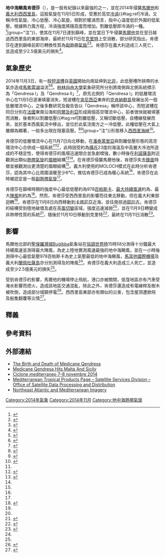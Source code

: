 {{NoteTA
|G1=UK Places
|G2=德国地名
|G3=地名
|G4=Weather
}}
{{Infobox storm
|name=地中海颶風肯德莎<br>{{lang|en|Medicane Qendresa}}
|image location=Qendresa 2014-11-07 1215Z.jpg
|image name=於11月7日侵襲[[馬爾他|馬爾他]]的肯德莎
|stormtype=[[地中海颶風|地中海颶風]]
|date formed=2014年11月5日
|date dissipated=2014年11月11日
|pressure={{convert|978|hPa|inHg|2|abbr=on}}
|1-min winds=60
|gusts=85
|damages=$2億5千萬(2014[[美元|美元]]) 
|fatalities=3
|areas affected=[[突尼西亞|突尼西亞]]、[[利比亞|利比亞]]、[[馬爾他|馬爾他]]、[[義大利|義大利]]、[[希臘|希臘]]及[[克里特|克里特]]
}}
'''地中海颶風肯德莎'''（{{lang-en|Medicane Qendresa}}），是一股有紀錄以來最強的{{le|地中海熱帶氣旋|Mediterranean tropical-like cyclone|地中海氣旋}}之一，並在2014年侵襲[[馬爾他|馬爾他]]和[[義大利|義大利]][[西西里島|西西里島]]，這股氣旋在11月5日形成，受惠於高空[[冷心低壓|冷渦]]{{#tag:ref|冷渦，又稱冷性氣旋、冷心低壓、冷心氣旋，相對於暖渦而言，指中心溫度低於外圍的低氣壓。根據熱力風方程，冷渦強度將隨高度而增加。割離低壓即冷渦的一種。<ref>{{cite web|url=http://amsglossary.allenpress.com/glossary/browse?s=c&p=65|title=Cold low|date=June 2000|accessdate=2010-05-02|publisher=[[American_Meteorological_Society|American Meteorological Society]]|author=Glossary of Meteorology|archive-url=https://web.archive.org/web/20110514103120/http://amsglossary.allenpress.com/glossary/browse?s=c&p=65|archive-date=2011-05-14|dead-url=no}}{{en}}</ref>|group="注"}}，使其在11月7日達到巔峰，並在當日下午侵襲[[馬爾他|馬爾他]]並在翌日越過西西里島的東部海岸，最終於11月11日在[[克里特|克里特]]上空消散，部分研究指出，肯德莎在達到巔峰前即已轉換性質為[[副熱帶氣旋|副熱帶氣旋]]<ref name="Numa churns">{{cite web|url=https://www.wunderground.com/cat6/more-heavy-rainand-medicaneare-possible-cyclone-numa-churns-near-greece|title=More Heavy Rain—and a Medicane—Are Possible as Cyclone Numa Churns Near Greece|author=Ben Henson|publisher=Weather Underground|date=2017-11-16|accessdate=2017-01-07|archive-date=2021-10-01|archive-url=https://web.archive.org/web/20211001220735/https://www.wunderground.com/cat6/more-heavy-rainand-medicaneare-possible-cyclone-numa-churns-near-greece}}</ref><ref name="moloch">{{cite web|title=MOLOCH forecasts|url=http://www.isac.cnr.it/dinamica/projects/forecasts/moloch/|publisher=CNR-ISAC|accessdate=2016-11-01|archive-date=2022-03-02|archive-url=https://web.archive.org/web/20220302163758/https://www.isac.cnr.it/dinamica/projects/forecasts/moloch/}}</ref>。肯德莎在義大利造成三人死亡，並造成至少2.5億美元的損失<ref name="November 2014 weather report">{{cite web|title=November 2014 Global Catastrophe Recap|url=http://thoughtleadership.aonbenfield.com/documents/20141204_if_november_global_recap.pdf|work=Aon Benfield|date=2014-12-03|accessdate=2017-12-02|page=5|archive-date=2018-12-02|archive-url=https://web.archive.org/web/20181202193506/http://thoughtleadership.aonbenfield.com/documents/20141204_if_november_global_recap.pdf|dead-url=no}}</ref>。

==氣象歷史==
{{Storm path|Qendresa 2014 track.png}}
2014年11月3日，有一股[[高空槽|短波槽]]自[[英國|英國]]開始向南延伸到[[北非|北非]]，此低壓槽所挾帶的水氣亦造成[[馬焦雷湖|馬焦雷湖]]溢流<ref name="Wetter3">{{cite web|title=Archiv-Version des Animationstools|url=http://www1.wetter3.de/Archiv/|publisher=Wetter3|accessdate=2016-12-02|archive-date=2022-04-13|archive-url=https://web.archive.org/web/20220413022055/https://www1.wetter3.de/Archiv/}}</ref><ref name="EUMETSAT">{{cite web|title=A Medicane (MEDIterranean hurriCANE) or Tropical-Like Cyclone (TLC) brought severe weather to parts of the Mediterranean in early November.|url=http://www.eumetsat.int/website/home/Images/ImageLibrary/DAT_2412479.html|publisher=EUMETSAT|accessdate=2016-11-05|date=2014-11-08|archive-date=2020-11-07|archive-url=https://web.archive.org/web/20201107205936/https://www.eumetsat.int/website/home/Images/ImageLibrary/DAT_2412479.html}}</ref>。[[柏林自由大學|柏林自由大學]]氣象研究所分別將南側與北側系統標示為「Qendresa I」及「Qendresa II」<ref>{{cite web|title=Weather Chart|url=http://www.met.fu-berlin.de/de/wetter/maps/Analyse_20141105.gif|publisher=Free University of Berlin|accessdate=2016-11-01|format=GIF|date=2014-11-05|archive-date=2021-08-31|archive-url=https://web.archive.org/web/20210831201714/http://www.met.fu-berlin.de/de/wetter/maps/Analyse_20141105.gif}}</ref>，原先北側的「Qendresa I」的低層環流中心在11月5日逐漸填塞消失，短波槽在[[突尼西亞|突尼西亞]]東岸的[[克肯納群島|克肯納群島]]發展出另一個低層環流中心，之後多數研究及報告皆以「Qendresa」稱呼該中心，而短波槽在同日分別在[[法國|法國]]東南沿海和[[阿爾及利亞|阿爾及利亞]]形成兩個高空環流中心，前者很快就被填塞而消散，後者則以割離低壓{{#tag:ref|割離低壓，又稱切斷低壓，自槽線發展而來，並於基本西風氣流中移出，並位於此氣流南方之一冷低壓。此種低壓在大氣上層頗為顯著，一般多出現在阻塞高壓。<ref>{{cite web|url=https://web.archive.org/web/20110920080621/http://amsglossary.allenpress.com/glossary/browse?s=c&p=113|title=cut-off low|date=June 2000|accessdate=2020-08-26|publisher=[[American_Meteorological_Society|American Meteorological Society]]|author=Glossary of Meteorology|archive-url=https://web.archive.org/web/20110514103120/http://amsglossary.allenpress.com/glossary/browse?s=c&p=65#|archive-date=2011-05-14}}{{en}}</ref><ref>{{cite web|url=http://www.metapp.org.tw/index.php/weatherknowledge/42-weather-system/146-2009-01-23-03-51-20|title=割離低壓是什麼？|date=2009-01-23|accessdate=2020-08-26|publisher=財團法人氣象應用推廣基金會|archive-date=2020-08-24|archive-url=https://web.archive.org/web/20200824114728/http://www.metapp.org.tw/index.php/weatherknowledge/42-weather-system/146-2009-01-23-03-51-20|dead-url=no}}{{zh-hant}}</ref>|group="注"}}形態移入[[西西里海峽|西西里海峽]]<ref name="FUB">{{cite web|last1=Sachweh|first1=Michael|title=Qendresa – ein bemerkenswerter Medicane|url=https://berliner-wetterkarte.de/Beilagen/2015/sachweh.pdf|publisher=Free University of Berlin|accessdate=2017-11-19|location=Munich|format=PDF|date=2015-01-07|archive-date=2021-10-28|archive-url=https://web.archive.org/web/20211028180408/https://berliner-wetterkarte.de/Beilagen/2015/sachweh.pdf}}</ref>。

肯德莎的低層環流中心在11月7日向北移動，在[[潘泰萊里亞|潘泰萊里亞]]與割離低壓形態的高空環流中心合併成一個系統<ref name="FUB"/><ref name="tropicalization">{{cite web|url=https://www.researchgate.net/profile/Diego_Carrio_Carrio/publication/318544614_Tropicalization_process_of_the_7_November_2014_Mediterranean_cyclone_Numerical_sensitivity_study/links/59dd2cd4a6fdcc276fa29518/Tropicalization-process-of-the-7-November-2014-Mediterranean-cyclone-Numerical-sensitivity-study.pdf|title=Tropicalization process of the 7 November 2014 Mediterranean cyclone: Numerical sensitivity study|author1=D.S. Carrió|author2=V. Homar|author3=A. Jansa|author4=R. Romero|author5=M.A. Picornell|publisher=Elsevier|date=2017-07-19|accessdate=2017-11-22}}</ref>，此時因受約為[[攝氏|攝氏]]23度的海溫及中高層大冷池所造成的不穩定性，使得肯德莎的風場迅速閉合並急劇增強，數小時後在[[利諾薩島|利諾薩島]]附近觀測出類似[[熱帶氣旋|熱帶氣旋]]的[[風眼|風眼]]結構<ref>{{cite web|title=ODYSSEA Mediterranean Sea Surface Temperature Analysis, daily, 0.02° resolution|url=http://cersat.ifremer.fr/data/tools-and-services/quicklooks/sea-surface-temperature/mediterranean-sea|publisher=IFREMER|access-date=2020-08-17|archive-date=2021-09-28|archive-url=https://web.archive.org/web/20210928071659/http://cersat.ifremer.fr/data/tools-and-services/quicklooks/sea-surface-temperature/mediterranean-sea}}</ref><ref name="EUMETSAT"/>。在肯德莎侵襲馬爾他後，肯德莎失去[[鋒面|鋒面]]特徵並被觀測出更清楚的風眼結構<ref name="FUB"/>。義大利使用的MOLOCH模式在此時分析肯德莎，認為其中心比周圍溫暖至少6℃，推估肯德莎已成為暖心系統<ref name="moloch"/>，肯德莎在此時被認定是一股[[副熱帶氣旋|副熱帶氣旋]]<ref name="Numa churns" />。

肯德莎在巔峰時期的強度中心最低低壓約為978[[百帕斯卡|百帕斯卡]]、[[最大持續風速|最大持續風速]]約為{{convert|110.9|km/h|m/s kn}}、最大[[陣風|陣風]]則約為{{convert|153.7|km/h|m/s kn}}<ref name="wicked">{{cite web|url=https://www.washingtonpost.com/news/capital-weather-gang/wp/2014/11/07/wicked-mediterranean-storm-whips-up-95-mph-wind-gusts-in-malta/|title=Wicked Mediterranean storm whips up 95 mph wind gusts in Malta|author=Angela Fritz|date=2014-11-07|accessdate=2017-11-22|archive-date=2017-12-01|archive-url=https://web.archive.org/web/20171201043038/https://www.washingtonpost.com/news/capital-weather-gang/wp/2014/11/07/wicked-mediterranean-storm-whips-up-95-mph-wind-gusts-in-malta/}}</ref>。然而，肯德莎受西西里島的影響而往東北移動，但在義大利東部迴轉<ref name="FUB"/>，肯德莎在11月8日向西移動到[[卡塔尼亞|卡塔尼亞]]近海，並往南掠過[[叙拉古|叙拉古]]，肯德莎的結構受到陸地破壞及處在高[[風切變|風切變]]區域，強度迅速減弱<ref name="FUB"/>，並在11月9日轉變成非熱帶性質的系統<ref>{{cite web|title=Qendresa I loses frontal system again|url=http://www.met.fu-berlin.de/de/wetter/maps/Analyse_20141109.gif|publisher=Free University of Berlin|format=GIF|date=2014-11-09|access-date=2020-08-17|archive-date=2021-08-31|archive-url=https://web.archive.org/web/20210831201731/http://www.met.fu-berlin.de/de/wetter/maps/Analyse_20141109.gif}}</ref>，隨後於11月10日移動到克里特<ref>{{cite web|title=Qendresa I degenerates over Crete|url=http://www.met.fu-berlin.de/de/wetter/maps/Analyse_20141110.gif|publisher=Free University of Berlin|format=GIF|date=2014-11-10|access-date=2020-08-17|archive-date=2021-08-31|archive-url=https://web.archive.org/web/20210831201752/http://www.met.fu-berlin.de/de/wetter/maps/Analyse_20141110.gif}}</ref>，最終在11月11日消散<ref>{{cite web|title=Qendresa I dissipates|url=http://www.met.fu-berlin.de/de/wetter/maps/Analyse_20141111.gif|publisher=Free University of Berlin|format=GIF|date=2014-11-11|access-date=2020-08-17|archive-date=2022-05-05|archive-url=https://web.archive.org/web/20220505190148/https://www.met.fu-berlin.de/de/wetter/maps/Analyse_20141111.gif}}</ref>。

==影響==
馬爾他北部的[[聖保羅灣城|聖保羅灣城]]Buġibba氣象站在[[協調世界時|協調世界時]]15時58分測得十分鐘最大持續風速{{convert|110.9|km/h|m/s kn}}並測得最大陣風{{convert|153.7|km/h|m/s kn}}，為史上陸地實測風速最強的地中海颶風，並在一小時後測得中心最低氣壓978百帕斯卡為史上氣壓最低的地中海颶風，[[馬耳他國際機場|馬耳他國際機場]]及義大利[[蘭佩杜薩島|蘭佩杜薩島]]亦分別測得{{convert|119|km/h|m/s kn}}及{{convert|135|km/h|m/s kn}}的陣風<ref name="EUMETSAT"/>。肯德莎在義大利造成三人死亡，並造成至少2.5億美元的損失<ref name="November 2014 weather report" />。

受到肯德莎的影響，馬爾他的機場停止飛航，港口亦被關閉，低窪地區亦有汽車受淹水影響而熄火，造成該地區交通混亂，除此之外，肯德莎還造成有電線桿及樹木被吹倒，造成部分城鎮停電<ref>{{cite web|title=Update 3: Airport operations resume, several areas without power, cars damaged as fierce storm lashes Malta|url=http://www.timesofmalta.com/articles/view/20141107/local/update-3-airport-operations-resume-several-areas-without-power-cars.543073|publisher=Times of Malta|accessdate=2016-12-05|date=2014-11-07|archive-date=2016-11-05|archive-url=https://web.archive.org/web/20161105223857/http://www.timesofmalta.com/articles/view/20141107/local/update-3-airport-operations-resume-several-areas-without-power-cars.543073|dead-url=no}}</ref>。西西里島東部亦有類似的災害，包含屋頂遭掀飛及船隻翻覆等災情<ref>{{cite web|title=Ciclone mediterraneo 7–8 novembre 2014|url=http://www.youreporter.it/video-foto/Ciclone_mediterraneo_7-8_novembre_2014|publisher=YouReport.it|accessdate=2016-11-05|archive-date=2017-12-01|archive-url=https://web.archive.org/web/20171201030713/http://www.youreporter.it/video-foto/Ciclone_mediterraneo_7-8_novembre_2014}}</ref>。

== 釋義 ==
{{Reflist|group="注"}}

==參考資料==
{{reflist|30em}}

==外部連結==
{{Commons category}}
*[https://www.youtube.com/watch?v=r83en-ZkkKo The Birth and Death of Medicane Qendresa]{{Wayback|url=https://www.youtube.com/watch?v=r83en-ZkkKo |date=20200926010130 }}
*[http://www.eumetsat.int/website/home/Images/ImageLibrary/DAT_2412479.html Medicane Qendresa Hits Malta And Sicily] {{Wayback|url=http://www.eumetsat.int/website/home/Images/ImageLibrary/DAT_2412479.html |date=20201107205936 }}
*[http://www.youreporter.it/video-foto/Ciclone_mediterraneo_7-8_novembre_2014 Ciclone mediterraneo 7–8 novembre 2014] {{Wayback|url=http://www.youreporter.it/video-foto/Ciclone_mediterraneo_7-8_novembre_2014 |date=20171201030713 }}
*[http://www.ssd.noaa.gov/PS/TROP/Basin_Med.html Mediterranean Tropical Products Page – Satellite Services Division – Office of Satellite Data Processing and Distribution]{{Wayback|url=http://www.ssd.noaa.gov/PS/TROP/Basin_Med.html |date=20180912203136 }}
*[http://www.ssd.noaa.gov/imagery/neatl.html Northeast Atlantic and Mediterranean Imagery]{{Wayback|url=http://www.ssd.noaa.gov/imagery/neatl.html |date=20180914072423 }}

{{Portalbar|災害|天氣|熱帶氣旋}}
[[Category:2014年氣象|Category:2014年氣象]]
[[Category:2014年11月|Category:2014年11月]]
[[Category:地中海熱帶氣旋|Category:地中海熱帶氣旋]]